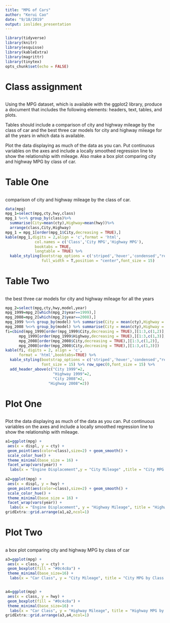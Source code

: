 ```yaml
---
title: "MPG of Cars"
author: "Kerui Cao"
date: "9/18/2019"
output: ioslides_presentation
---
```


```r
library(tidyverse)
library(knitr)
library(esquisse)
library(kableExtra)
library(magrittr)
library(tinytex)
opts_chunk$set(echo = FALSE)
```

# Class assignment
## 
Using the MPG dataset, which is available with the ggplot2 library, produce a document that includes the following elements: headers, text, tables, and plots.  

Tables should include a comparison of city and highway mileage by the class of car and the best three car models for city and highway mileage for all the years in which data is available.  

Plot the data displaying as much of the data as you can. Put continuous variables on the axes and include a locally smoothed regression line to show the relationship with mileage.  Also make a box plot comparing city and highway MPG by class of car.  

# Table One
##  
<div class="centered">
comparison of city and highway mileage by the class of car.
</div>
```r

data(mpg)
mpg_1=select(mpg,cty,hwy,class)
mpg_1 %<>% group_by(class)%>%
  summarise(City=mean(cty),Highway=mean(hwy))%>%
  arrange(class,City,Highway)
mpg_1 = mpg_1[order(mpg_1$City,decreasing = TRUE),]
kable(mpg_1,digits = 2,align = 'c',format = 'html',
             col.names = c('Class','City MPG','Highway MPG'),
             booktabs = TRUE,
             longtable = TRUE) %>%
  kable_styling(bootstrap_options = c('striped','hover','condensed',"responsive"), 
                full_width = T,position = "center",font_size = 15)
```

# Table Two
##  
<div class="centered">
the best three car models for city and highway mileage for all the years
</div>
```r
mpg_2=select(mpg,cty,hwy,model,year)
mpg_1999=mpg_2[which(mpg_2$year==1999),]
mpg_2008=mpg_2[which(mpg_2$year==2008),]
mpg_1999 %<>% group_by(model) %>% summarise(City = mean(cty),Highway = mean(hwy)) %>% arrange(model,City,Highway)
mpg_2008 %<>% group_by(model) %>% summarise(City = mean(cty),Highway = mean(hwy)) %>% arrange(model,City,Highway)
fi=cbind(mpg_1999[order(mpg_1999$City,decreasing = TRUE),][1:3,c(1,2)],
      mpg_1999[order(mpg_1999$Highway,decreasing = TRUE),][1:3,c(1,3)],
      mpg_2008[order(mpg_2008$City,decreasing = TRUE),][1:3,c(1,2)],
      mpg_2008[order(mpg_2008$City,decreasing = TRUE),][1:3,c(1,3)])
kable(fi, digits = 2, align = 'c',
      format = 'html',booktabs=TRUE) %>% 
  kable_styling(bootstrap_options = c('striped','hover','condensed',"responsive"), full_width = T,position = "left",
                font_size = 15) %>% row_spec(0,font_size = 15) %>%
  add_header_above(c("City 1999"=2, 
                     "Highway 1999"=2,
                     "City 2008"=2,
                   "Highway 2008"=2))
```

# Plot One
##  
<div class="centered">
Plot the data displaying as much of the data as you can. Put continuous variables on the axes and include a locally smoothed regression line to show the relationship with mileage.
</div>
```r
a1=ggplot(mpg) +
 aes(x = displ, y = cty) +
 geom_point(aes(color=class),size=2) + geom_smooth() +
 scale_color_hue() +
 theme_minimal(base_size = 16) +
 facet_wrap(vars(year)) + 
  labs(x = "Engine Displacement",y = "City Mileage" ,title = "City MPG by Class of Car: 1999, 2008")
 
a2=ggplot(mpg) +
 aes(x = displ, y = hwy) +
 geom_point(aes(color=class),size=2) + geom_smooth() +
 scale_color_hue() +
 theme_minimal(base_size = 16) +
 facet_wrap(vars(year)) + 
  labs(x = "Engine Displacement", y = "Highway Mileage", title = "Highway MPG by Class of Car: 1999, 2008")
gridExtra::grid.arrange(a1,a2,ncol=1)
```

# Plot Two  
## 
<div class="centered">
a box plot comparing city and highway MPG by class of car
</div>
```r
a3=ggplot(mpg) +
 aes(x = class, y = cty) +
 geom_boxplot(fill = "#0c4c8a") +
 theme_minimal(base_size=16) +
  labs(x = "Car Class", y = "City Mileage", title = "City MPG by Class of Car: 1999, 2008")


a4=ggplot(mpg) +
 aes(x = class, y = hwy) +
 geom_boxplot(fill = "#0c4c8a") +
 theme_minimal(base_size=16) +
  labs(x = "Car Class", y = "Highway Mileage", title = "Highway MPG by Class of Car: 1999, 2008")
gridExtra::grid.arrange(a3,a4,ncol=1)
```